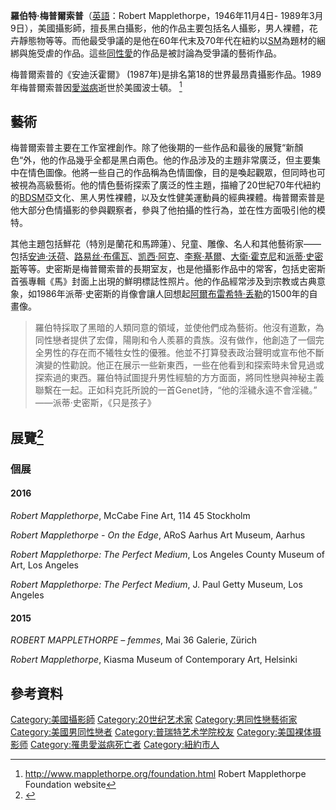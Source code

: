 {{Infobox Person
| name   = 羅伯特·梅普爾索普<br />Robert Mapplethorpe
| image     =
| image_size     = 
| caption  = 
| birth_date  = {{Birth date|1946|11|4|mf=y}}
| birth_place = {{US}}[[紐約|紐約]][[皇后區|皇后區]]
| death_date  = {{Death date and age|1989|3|9|1946|11|4|mf=y}}
| death_place =美國波士頓 
| education      =
| occupation     = [[摄影师|摄影师]]、[[藝術家|藝術家]]
| title          =
| spouse         =  {{link-en|山姆·瓦格斯塔夫|Sam Wagstaff}}
| parents        = 
| children       = 
| nationality    = {{US}}
| website        = 
}}
'''羅伯特·梅普爾索普'''（[[英語|英語]]：Robert Mapplethorpe，1946年11月4日- 1989年3月9日），美國攝影師，擅長黑白攝影，他的作品主要包括名人攝影，男人裸體，花卉靜態物等等。而他最受爭議的是他在60年代末及70年代在紐約以[[性虐恋|SM]]為題材的綑綁與施受虐的作品。這些[[同性愛|同性愛]]的作品是被討論為受爭議的藝術作品。

梅普爾索普的《安迪沃霍爾》 (1987年)是排名第18的世界最昂貴攝影作品。1989年梅普爾索普因[[愛滋病|愛滋病]]逝世於美國波士頓。
<ref name="mfoundation">http://www.mapplethorpe.org/foundation.html Robert Mapplethorpe Foundation website</ref>

== 藝術 ==
梅普爾索普主要在工作室裡創作。除了他後期的一些作品和最後的展覽“新顏色“外，他的作品幾乎全都是黑白兩色。他的作品涉及的主題非常廣泛，但主要集中在情色圖像。他將一些自己的作品稱為色情圖像，目的是喚起觀眾，但同時也可被視為高級藝術。他的情色藝術探索了廣泛的性主題，描繪了20世紀70年代紐約的[[BDSM|BDSM]]亞文化、黑人男性裸體，以及女性健美運動員的經典裸體。梅普爾索普是他大部分色情攝影的參與觀察者，參與了他拍攝的性行為，並在性方面吸引他的模特。

其他主題包括鮮花（特別是蘭花和馬蹄蓮）、兒童、雕像、名人和其他藝術家——包括[[安迪·沃荷|安迪·沃荷]]、[[路易丝·布儒瓦|路易丝·布儒瓦]]、[[凯西·阿克|凯西·阿克]]、[[李察·基爾|李察·基爾]]、[[大卫·霍克尼|大衛·霍克尼]]和[[帕蒂·史密斯|派蒂·史密斯]]等等。史密斯是梅普爾索普的長期室友，也是他攝影作品中的常客，包括史密斯首張專輯《馬》封面上出現的鮮明標誌性照片。他的作品經常涉及到宗教或古典意象，如1986年派蒂·史密斯的肖像會讓人回想起[[阿尔布雷希特·丢勒|阿爾布雷希特·丢勒]]的1500年的自畫像。

<blockquote>羅伯特採取了黑暗的人類同意的領域，並使他們成為藝術。他沒有道歉，為同性戀者提供了宏偉，陽剛和令人羨慕的貴族。沒有做作，他創造了一個完全男性的存在而不犧牲女性的優雅。他並不打算發表政治聲明或宣布他不斷演變的性勸說。他正在展示一些新東西，一些在他看到和探索時未曾見過或探索過的東西。羅伯特試圖提升男性經驗的方方面面，將同性戀與神秘主義聯繫在一起。正如科克託所說的一首Genet詩，“他的淫穢永遠不會淫穢。” ——派蒂·史密斯，《只是孩子》</blockquote>

== 展覽<ref>{{Cite web|url=https://www.artsy.net/artist/robert-mapplethorpe/cv|title=Robert Mapplethorpe, Artsy|accessdate=|author=|date=|publisher=}}</ref> ==

=== 個展 ===

==== 2016   ====
''Robert Mapplethorpe'', McCabe Fine Art, 114 45 Stockholm

''Robert Mapplethorpe - On the Edge'', ARoS Aarhus Art Museum, Aarhus

''Robert Mapplethorpe: The Perfect Medium'', Los Angeles County Museum of Art, Los Angeles

''Robert Mapplethorpe: The Perfect Medium'', J. Paul Getty Museum, Los Angeles

==== 2015 ====
''ROBERT MAPPLETHORPE – femmes'', Mai 36 Galerie, Zürich

''Robert Mapplethorpe'', Kiasma Museum of Contemporary Art, Helsinki

== 參考資料 ==
{{Reflist}}

{{Authority control}}

{{DEFAULTSORT:Mapplethorpe, Robert}}
[[Category:美國攝影師|Category:美國攝影師]]
[[Category:20世纪艺术家|Category:20世纪艺术家]]
[[Category:男同性戀藝術家|Category:男同性戀藝術家]]
[[Category:美國男同性戀者|Category:美國男同性戀者]]
[[Category:普瑞特艺术学院校友|Category:普瑞特艺术学院校友]]
[[Category:美国裸体摄影师|Category:美国裸体摄影师]]
[[Category:罹患愛滋病死亡者|Category:罹患愛滋病死亡者]]
[[Category:紐約市人|Category:紐約市人]]